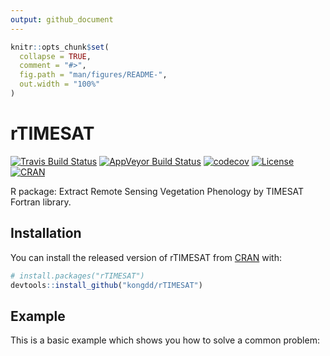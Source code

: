 ```yaml
---
output: github_document
---
```


<!-- README.md is generated from README.Rmd. Please edit that file -->

```r
knitr::opts_chunk$set(
  collapse = TRUE,
  comment = "#>",
  fig.path = "man/figures/README-",
  out.width = "100%"
)
```
# rTIMESAT

[![Travis Build Status](https://travis-ci.org/kongdd/rTIMESAT.svg?branch=master)](https://travis-ci.org/kongdd/rTIMESAT)
[![AppVeyor Build Status](https://ci.appveyor.com/api/projects/status/github/kongdd/rTIMESAT?branch=master&svg=true)](https://ci.appveyor.com/project/kongdd/rTIMESAT)
[![codecov](https://codecov.io/gh/kongdd/rTIMESAT/branch/master/graph/badge.svg)](https://codecov.io/gh/kongdd/rTIMESAT)
[![License](http://img.shields.io/badge/license-GPL%20%28%3E=%202%29-brightgreen.svg?style=flat)](http://www.gnu.org/licenses/gpl-2.0.html)
[![CRAN](http://www.r-pkg.org/badges/version/rTIMESAT)](https://cran.r-project.org/package=rTIMESAT)

R package: Extract Remote Sensing Vegetation Phenology by TIMESAT Fortran library.

## Installation

You can install the released version of rTIMESAT from [CRAN](https://CRAN.R-project.org) with:

``` r
# install.packages("rTIMESAT")
devtools::install_github("kongdd/rTIMESAT")
```

## Example
This is a basic example which shows you how to solve a common problem:
